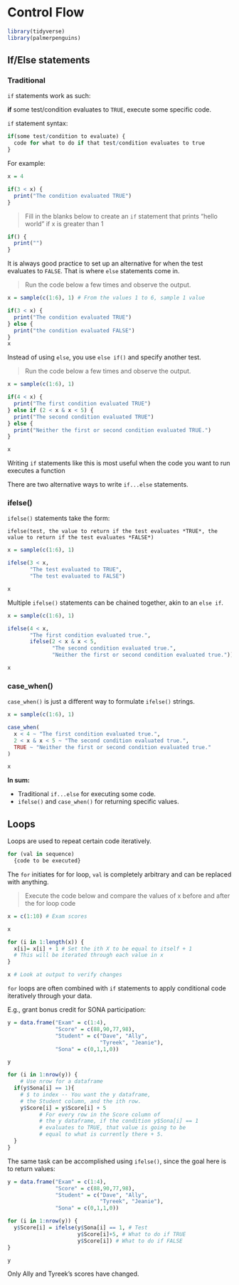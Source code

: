 # Control Flow

```r
library(tidyverse)
library(palmerpenguins)
```

## If/Else statements

### Traditional

`if` statements work as such: 

**if** some test/condition evaluates to `TRUE`, execute some specific code. 

`if` statement syntax:

```r
if(some test/condition to evaluate) {
  code for what to do if that test/condition evaluates to true
}
```

For example:

```r
x = 4

if(3 < x) {
  print("The condition evaluated TRUE")
}
```

> Fill in the blanks below to create an `if` statement that prints "hello world" if x is greater than 1

```r
if() {
  print("")
}
```

It is always good practice to set up an alternative for when the test evaluates to `FALSE`. That is where `else` statements come in.

> Run the code below a few times and observe the output.

```r
x = sample(c(1:6), 1) # From the values 1 to 6, sample 1 value

if(3 < x) {
  print("The condition evaluated TRUE")
} else {
  print("the condition evaluated FALSE")
}
x
```

Instead of using `else`, you use `else if()` and specify another test. 

> Run the code below a few times and observe the output.

```r
x = sample(c(1:6), 1)

if(4 < x) {
  print("The first condition evaluated TRUE")
} else if (2 < x & x < 5) { 
  print("The second condition evaluated TRUE")
} else {
  print("Neither the first or second condition evaluated TRUE.")
}

x
```

Writing `if` statements like this is most useful when the code you want to run executes a function

There are two alternative ways to write `if...else` statements. 

### ifelse()

`ifelse()` statements take the form:

`ifelse(test, the value to return if the test evaluates *TRUE*, the value to return if the test evaluates *FALSE*)`

```r
x = sample(c(1:6), 1)

ifelse(3 < x, 
       "The test evaluated to TRUE", 
       "The test evaluated to FALSE")

x
```

Multiple `ifelse()` statements can be chained together, akin to an `else if`.

```r
x = sample(c(1:6), 1)

ifelse(4 < x, 
       "The first condition evaluated true.",
       ifelse(2 < x & x < 5, 
              "The second condition evaluated true.", 
              "Neither the first or second condition evaluated true."))

x
```

### case_when()

`case_when()` is just a different way to formulate `ifelse()` strings.

```r
x = sample(c(1:6), 1)

case_when(
  x < 4 ~ "The first condition evaluated true.",
  2 < x & x < 5 ~ "The second condition evaluated true.",
  TRUE ~ "Neither the first or second condition evaluated true."
)

x
```

**In sum:**

- Traditional `if...else` for executing some code.
- `ifelse()` and `case_when()` for returning specific values.

## Loops

Loops are used to repeat certain code iteratively.

```r
for (val in sequence) 
  {code to be executed}
```

The `for` initiates for for loop, `val` is completely arbitrary and can be replaced with anything.

> Execute the code below and compare the values of x before and after the for loop code

```r
x = c(1:10) # Exam scores

x

for (i in 1:length(x)) {
  x[i]= x[i] + 1 # Set the ith X to be equal to itself + 1
  # This will be iterated through each value in x
}

x # Look at output to verify changes
```

`for` loops are often combined with `if` statements to apply conditional code iteratively through your data. 

E.g., grant bonus credit for SONA participation:

```r
y = data.frame("Exam" = c(1:4), 
               "Score" = c(88,90,77,98), 
               "Student" = c("Dave", "Ally", 
                             "Tyreek", "Jeanie"), 
               "Sona" = c(0,1,1,0))

y

for (i in 1:nrow(y)) { 
    # Use nrow for a dataframe
  if(y$Sona[i] == 1){ 
    # $ to index -- You want the y dataframe, 
    # the Student column, and the ith row. 
    y$Score[i] = y$Score[i] + 5 
          # For every row in the Score column of 
          # the y dataframe, if the condition y$Sona[i] == 1 
          # evaluates to TRUE, that value is going to be 
          # equal to what is currently there + 5.
  }
}
```

The same task can be accomplished using `ifelse()`, since the goal here is to return values:

```r
y = data.frame("Exam" = c(1:4), 
               "Score" = c(88,90,77,98), 
               "Student" = c("Dave", "Ally", 
                             "Tyreek", "Jeanie"), 
               "Sona" = c(0,1,1,0))

for (i in 1:nrow(y)) {
  y$Score[i] = ifelse(y$Sona[i] == 1, # Test
                      y$Score[i]+5, # What to do if TRUE
                      y$Score[i]) # What to do if FALSE
}

y
```

Only Ally and Tyreek's scores have changed.

